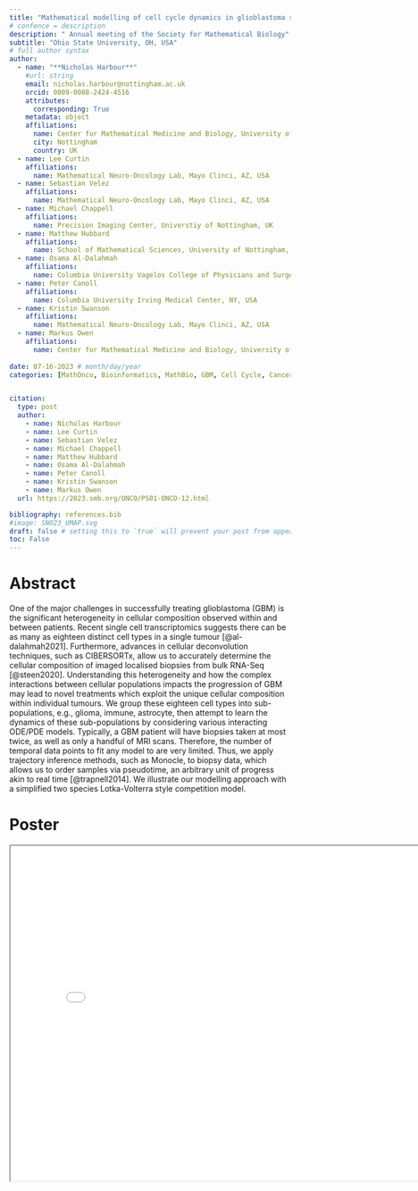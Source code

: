 ---
title: "Mathematical modelling of cell cycle dynamics in glioblastoma subpopulations"
# confence = description
description: " Annual meeting of the Society for Mathematical Biology"
subtitle: "Ohio State University, OH, USA"
# full author syntax
author:
  - name: "**Nicholas Harbour**"
    #url: string
    email: nicholas.harbour@nottingham.ac.uk
    orcid: 0009-0008-2424-4516
    attributes:
      corresponding: True
    metadata: object
    affiliations: 
      name: Center for Mathematical Medicine and Biology, University of Nottingham, UK
      city: Nottingham
      country: UK
  - name: Lee Curtin
    affiliations: 
      name: Mathematical Neuro-Oncology Lab, Mayo Clinci, AZ, USA
  - name: Sebastian Velez
    affiliations: 
      name: Mathematical Neuro-Oncology Lab, Mayo Clinci, AZ, USA
  - name: Michael Chappell
    affiliations:
      name: Precision Imaging Center, Universtiy of Nottingham, UK
  - name: Matthew Hubbard
    affiliations: 
      name: School of Mathematical Sciences, University of Nottingham, UK
  - name: Osama Al-Dalahmah
    affiliations: 
      name: Columbia University Vagelos College of Physicians and Surgeons, NY, USA
  - name: Peter Canoll
    affiliations: 
      name: Columbia University Irving Medical Center, NY, USA
  - name: Kristin Swanson
    affiliations: 
      name: Mathematical Neuro-Oncology Lab, Mayo Clinci, AZ, USA
  - name: Markus Owen
    affiliations: 
      name: Center for Mathematical Medicine and Biology, University of Nottingham, UK
     
date: 07-16-2023 # month/day/year
categories: [MathOnco, Bioinformatics, MathBio, GBM, Cell Cycle, Cancer, SMB] 


citation:
  type: post
  author: 
    - name: Nicholas Harbour
    - name: Lee Curtin
    - name: Sebastian Velez
    - name: Michael Chappell
    - name: Matthew Hubbard
    - name: Osama Al-Dalahmah
    - name: Peter Canoll
    - name: Kristin Swanson
    - name: Markus Owen
  url: https://2023.smb.org/ONCO/PS01-ONCO-12.html

bibliography: references.bib
#image: SNO23_UMAP.svg
draft: false # setting this to `true` will prevent your post from appearing on your listing page until you're ready!
toc: False
---

# Abstract
One of the major challenges in successfully treating glioblastoma (GBM) is the significant heterogeneity in cellular composition observed within and between patients. Recent single cell transcriptomics suggests there can be as many as eighteen distinct cell types in a single tumour [@al-dalahmah2021]. Furthermore, advances in cellular deconvolution techniques, such as CIBERSORTx, allow us to accurately determine the cellular composition of imaged localised biopsies from bulk RNA-Seq [@steen2020]. Understanding this heterogeneity and how the complex interactions between cellular populations impacts the progression of GBM may lead to novel treatments which exploit the unique cellular composition within individual tumours. We group these eighteen cell types into sub-populations, e.g., glioma, immune, astrocyte, then attempt to learn the dynamics of these sub-populations by considering various interacting ODE/PDE models. Typically, a GBM patient will have biopsies taken at most twice, as well as only a handful of MRI scans. Therefore, the number of temporal data points to fit any model to are very limited. Thus, we apply trajectory inference methods, such as Monocle, to biopsy data, which allows us to order samples via pseudotime, an arbitrary unit of progress akin to real time [@trapnell2014]. We illustrate our modelling approach with a simplified two species Lotka-Volterra style competition model. 


# Poster

<iframe
 width = "800"
 height = "600"
 src = "SMB23_poster.pdf">
</iframe>





